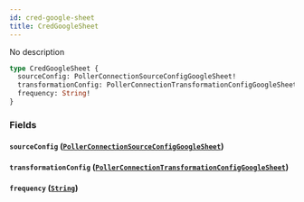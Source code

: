 ```yaml
---
id: cred-google-sheet
title: CredGoogleSheet
---
```



No description

```graphql
type CredGoogleSheet {
  sourceConfig: PollerConnectionSourceConfigGoogleSheet!
  transformationConfig: PollerConnectionTransformationConfigGoogleSheet!
  frequency: String!
}
```


### Fields

#### `sourceConfig` ([`PollerConnectionSourceConfigGoogleSheet`](../../references/objects/poller-connection-source-config-google-sheet))




#### `transformationConfig` ([`PollerConnectionTransformationConfigGoogleSheet`](../../references/objects/poller-connection-transformation-config-google-sheet))




#### `frequency` ([`String`](../../references/scalars/string))






